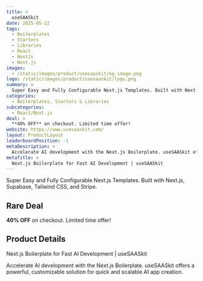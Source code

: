 ```yaml
---
title: >
  useSAASkit
date: 2025-05-22
tags:
  - Boilerplates
  - Starters
  - Libraries
  - React
  - NextJs
  - Next.js
images:
  - /static/images/product/usesaaskit/og-image.png
logo: /static/images/product/usesaaskit/logo.png
summary: >
  Super Easy and Fully Configurable Next.js Templates. Built with Next.js, Supabase, Tailwind CSS, and Stripe.
categories:
  - Boilerplates, Starters & Libraries
subcategories:
  - React/Next.js
deal: >
  **40% OFF** on checkout. Limited time offer!
website: https://www.usesaaskit.com/
layout: ProductLayout
leaderboardPosition: -1
metaDescription: >
  Accelerate AI development with the Next.js Boilerplate. useSAASkit offers a powerful, customizable solution for quick and scalable AI app creation.
metaTitle: >
  Next.js Boilerplate for Fast AI Development | useSAASkit
---
```

Super Easy and Fully Configurable Next.js Templates. Built with Next.js, Supabase, Tailwind CSS, and Stripe.

## Rare Deal

**40% OFF** on checkout. Limited time offer!

## Product Details

Next.js Boilerplate for Fast AI Development | useSAASkit

Accelerate AI development with the Next.js Boilerplate. useSAASkit offers a powerful, customizable solution for quick and scalable AI app creation.
